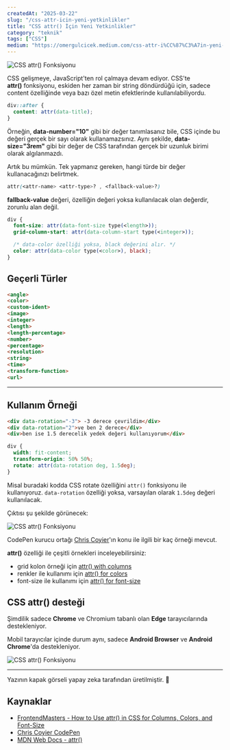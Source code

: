 ```yaml
---
createdAt: "2025-03-22"
slug: "/css-attr-icin-yeni-yetkinlikler"
title: "CSS attr() İçin Yeni Yetkinlikler"
category: "teknik"
tags: ["CSS"]
medium: "https://omergulcicek.medium.com/css-attr-i%CC%87%C3%A7in-yeni-yetkinlikler-47c9b2fabe10"
---
```


![CSS attr() Fonksiyonu](/blog/2025-03-22/css-attr.png)

CSS gelişmeye, JavaScript'ten rol çalmaya devam ediyor. CSS'te **attr()** fonksiyonu, eskiden her zaman bir string döndürdüğü için, sadece content özelliğinde veya bazı özel metin efektlerinde kullanılabiliyordu.

```css
div::after {
  content: attr(data-title); 
}
```

Örneğin, **data-number="10"** gibi bir değer tanımlasanız bile, CSS içinde bu değeri gerçek bir sayı olarak kullanamazsınız. Aynı şekilde, **data-size="3rem"** gibi bir değer de CSS tarafından gerçek bir uzunluk birimi olarak algılanmazdı.

Artık bu mümkün. Tek yapmanız gereken, hangi türde bir değer kullanacağınızı belirtmek.

```css
attr(<attr-name> <attr-type>? , <fallback-value>?)
```

**fallback-value** değeri, özelliğin değeri yoksa kullanılacak olan değerdir, zorunlu alan değil.

```css
div {
  font-size: attr(data-font-size type(<length>));
  grid-column-start: attr(data-column-start type(<integer>));

  /* data-color özelliği yoksa, black değerini alır. */
  color: attr(data-color type(<color>), black);
}
```

## Geçerli Türler

```html
<angle>
<color>
<custom-ident>
<image>
<integer>
<length>
<length-percentage>
<number>
<percentage>
<resolution>
<string>
<time>
<transform-function>
<url>
``` 


***

## Kullanım Örneği

```html
<div data-rotation="-3"> -3 derece çevrildim</div>
<div data-rotation="2">ve ben 2 derece</div>
<div>ben ise 1.5 derecelik yedek değeri kullanıyorum</div>
```

```css
div {
  width: fit-content;
  transform-origin: 50% 50%;
  rotate: attr(data-rotation deg, 1.5deg);
}
```

Misal buradaki kodda CSS rotate özelliğini `attr()` fonksiyonu ile kullanıyoruz. `data-rotation` özelliği yoksa, varsayılan olarak `1.5deg` değeri kullanılacak.

Çıktısı şu şekilde görünecek:

![CSS attr() Fonksiyonu](/blog/2025-03-22/css-attr-rotate.png)

CodePen kurucu ortağı <a href="https://x.com/chriscoyier" target="_blank" rel="noopener noreferrer">Chris Coyier</a>'ın konu ile ilgili bir kaç örneği mevcut.

**attr()** özelliği ile çeşitli örnekleri inceleyebilirsiniz:

- grid kolon örneği için <a href="https://codepen.io/chriscoyier/pen/LEYRzMz" target="_blank" rel="noopener noreferrer">attr() with columns</a>
- renkler ile kullanımı için <a href="https://codepen.io/chriscoyier/pen/VYwKyGe" target="_blank" rel="noopener noreferrer">attr() for colors</a>
- font-size ile kullanımı için <a href="https://codepen.io/chriscoyier/pen/zxYKaxO" target="_blank" rel="noopener noreferrer">attr() for font-size</a>

## CSS attr() desteği

Şimdilik sadece **Chrome** ve Chromium tabanlı olan **Edge** tarayıcılarında destekleniyor.

Mobil tarayıcılar içinde durum aynı, sadece **Android Browser** ve **Android Chrome**'da destekleniyor.

![CSS attr() Fonksiyonu](/blog/2025-03-22/can-i-use-css-attr.png)

***

Yazının kapak görseli yapay zeka tarafından üretilmiştir. 🤖

## Kaynaklar

- <a href="https://frontendmasters.com/blog/how-to-use-attr-in-css-for-columns-colors-and-font-size/" target="_blank" rel="noreferrer noopener">FrontendMasters - How to Use attr() in CSS for Columns, Colors, and Font-Size</a>
- <a href="https://codepen.io/chriscoyier" target="_blank" rel="noreferrer noopener">Chris Coyier CodePen</a>
- <a href="https://developer.mozilla.org/en-US/docs/Web/CSS/attr" target="_blank" rel="noreferrer noopener">MDN Web Docs - attr()</a>